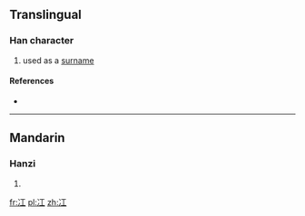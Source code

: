 ==Translingual==

===Han character===
{{Han char|rn=15|rad=冫|as=03|sn=5|four=|canj=IMM|ids=⿰冫工}}

# used as a [[surname]]

====References====
* {{Han ref|kx=0131.231|hdz=10295.040|uh=51AE|ud=20910}}

----

==Mandarin==

===Hanzi===
{{cmn-hanzi|pin=[[gāng]] ([[gang1]])|wg=kang<sup>1</sup>}}

# {{defn|lang=cmn|sort=冫03}}

[[fr:冮]]
[[pl:冮]]
[[zh:冮]]